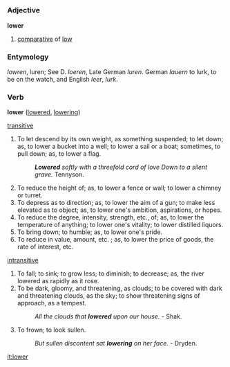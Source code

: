 =={{en}}==

===Adjective===
'''lower'''
#[[comparative]] of [[low]]

===Entymology===
{{ang}} ''lowren'', luren; See D. ''loeren'', Late German ''luren''. German ''lauern'' to lurk, to be on the watch, and English ''leer'', ''lurk''.

===Verb===
'''lower''' ([[lowered]], [[lowering]])

[[transitive]]
#To let descend by its own weight, as something suspended; to let down; as, to lower a bucket into a well; to lower a sail or a boat; sometimes, to pull down; as, to lower a flag.
#:'''''Lowered''' softly with a threefold cord of love Down to a silent grave.'' Tennyson.
#To reduce the height of; as, to lower a fence or wall; to lower a chimney or turret.
#To depress as to direction; as, to lower the aim of a gun; to make less elevated as to object; as, to lower one's ambition, aspirations, or hopes.
#To reduce the degree, intensity, strength, etc., of; as, to lower the temperature of anything; to lower one's vitality; to lower distilled liquors.
#To bring down; to humble; as, to lower one's pride.
#To reduce in value, amount, etc. ; as, to lower the price of goods, the rate of interest, etc.

[[intransitive]]

#To fall; to sink; to grow less; to diminish; to decrease; as, the river lowered as rapidly as it rose.
#To be dark, gloomy, and threatening, as clouds; to be covered with dark and threatening clouds, as the sky; to show threatening signs of approach, as a tempest.
#:''All the clouds that '''lowered''' upon our house.'' - Shak.
#To frown; to look sullen.
#:''But sullen discontent sat '''lowering''' on her face.'' - Dryden.

[[it:lower]]